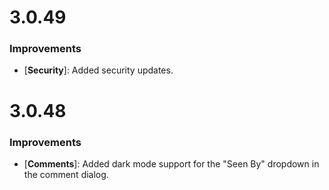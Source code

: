 # 3.0.49

### Improvements

- [**Security**]: Added security updates.


# 3.0.48

### Improvements

- [**Comments**]: Added dark mode support for the "Seen By" dropdown in the comment dialog.